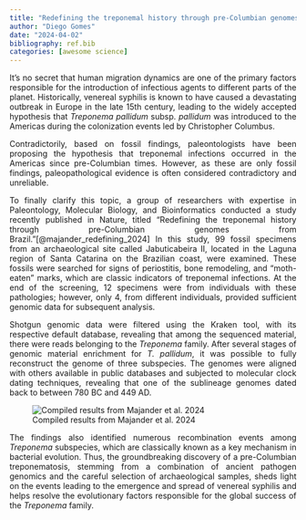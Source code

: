 ```yaml
---
title: "Redefining the treponemal history through pre-Columbian genomes from Brazil"
author: "Diego Gomes"
date: "2024-04-02"
bibliography: ref.bib
categories: [awesome science]
---
```


```{=html}
<style>
body {
text-align: justify}
</style>
```
It's no secret that human migration dynamics are one of the primary factors responsible for the introduction of infectious agents to different parts of the planet. Historically, venereal syphilis is known to have caused a devastating outbreak in Europe in the late 15th century, leading to the widely accepted hypothesis that *Treponema pallidum* subsp. *pallidum* was introduced to the Americas during the colonization events led by Christopher Columbus.

Contradictorily, based on fossil findings, paleontologists have been proposing the hypothesis that treponemal infections occurred in the Americas since pre-Columbian times. However, as these are only fossil findings, paleopathological evidence is often considered contradictory and unreliable.

To finally clarify this topic, a group of researchers with expertise in Paleontology, Molecular Biology, and Bioinformatics conducted a study recently published in Nature, titled "Redefining the treponemal history through pre-Columbian genomes from Brazil."[@majander_redefining_2024] In this study, 99 fossil specimens from an archaeological site called Jabuticabeira II, located in the Laguna region of Santa Catarina on the Brazilian coast, were examined. These fossils were searched for signs of periostitis, bone remodeling, and "moth-eaten" marks, which are classic indicators of treponemal infections. At the end of the screening, 12 specimens were from individuals with these pathologies; however, only 4, from different individuals, provided sufficient genomic data for subsequent analysis.

Shotgun genomic data were filtered using the Kraken tool, with its respective default database, revealing that among the sequenced material, there were reads belonging to the *Treponema* family. After several stages of genomic material enrichment for *T. pallidum*, it was possible to fully reconstruct the genome of three subspecies. The genomes were aligned with others available in public databases and subjected to molecular clock dating techniques, revealing that one of the sublineage genomes dated back to between 780 BC and 449 AD.

![Compiled results from Majander et al. 2024](Fig.png)

The findings also identified numerous recombination events among *Treponema* subspecies, which are classically known as a key mechanism in bacterial evolution. Thus, the groundbreaking discovery of a pre-Columbian treponematosis, stemming from a combination of ancient pathogen genomics and the careful selection of archaeological samples, sheds light on the events leading to the emergence and spread of venereal syphilis and helps resolve the evolutionary factors responsible for the global success of the *Treponema* family.
